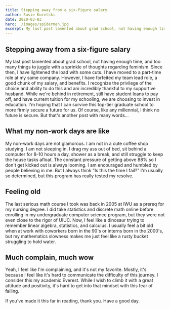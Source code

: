 ```yaml
---
title: Stepping away from a six-figure salary
author: Susie Kuretski
date: 2020-03-03
hero: ./images/spidermen.jpg
excerpt: My last post lamented about grad school, not having enough time, and too many things to juggle with a sprinkle of thoughts regarding feminism. Since then, I have lightened the load with some cuts.
---
```


## Stepping away from a six-figure salary

My last post lamented about grad school, not having enough time, and too many things to 
juggle with a sprinkle of thoughts regarding feminism. Since then, I have lightened the load with some cuts. I have moved to a 
part-time role at my same company. However, I have forfeited my team lead role, a good chunk of my salary, and benefits. I 
recognize the privilege of the choice and ability to do this and am incredibly thankful to my supportive husband. While we're 
behind in retirement, still have student loans to pay off, and have current tuition for my schooling, we are choosing 
to invest in education. I'm hoping that I can survive this top-tier graduate school to more firmly secure a future for us. 
Of course, like any millennial, I think no future is secure. But that's another post with many words...

## What my non-work days are like

My non-work days are not glamorous. I am not in a cute coffee shop studying. I am not sleeping in. I drag my ass out of bed, sit behind 
a computer for 8-10 hours a day, shower as a break, and still struggle to keep the house tasks afloat. The constant 
pressure of getting above 88% so I don't get kicked out is always looming. I am encouraged and humbled by people believing in me. 
But I always think "Is this the time I fail?" I'm usually so determined, but this program has really tested my resolve. 

## Feeling old 

The last serious math course I took was back in 2005 at IWU as a prereq for my nursing degree. I did take statistics and 
discrete math online before enrolling in my undergraduate computer science program, but they were not even close to the rigor 
of UIUC. Now, I feel like a dinosaur trying to remember linear algebra, statistics, and calculus. I usually feel a bit old 
when at work with coworkers born in the 90's or interns born in the 2000's, but my mathematics slowness makes me just 
feel like a rusty bucket struggling to hold water. 

## Much complain, much wow

Yeah, I feel like I'm complaining, and it's not my favorite. Mostly, it's because I feel like it's hard to communicate the 
difficulty of this journey. I consider this my academic Everest. While I wish to climb it with a great attitude and 
positivity, it's hard to get into that mindset with this fear of falling. 

If you've made it this far in reading, thank you. Have a good day. 


